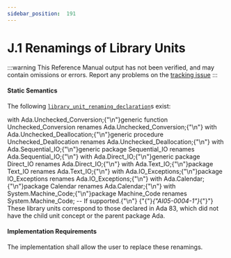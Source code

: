 ---
sidebar_position:  191
---

# J.1 Renamings of Library Units

:::warning
This Reference Manual output has not been verified,
and may contain omissions or errors.
Report any problems on the [tracking issue](https://github.com/ada-lang-io/ada-lang-io/issues/20)
:::



#### Static Semantics

<p>The following <code><a href="../AA-10/AA-10.1#S0289">library_unit_renaming_declaration</a></code>s exist: <br /></p>

<CodeBlock>
with Ada.Unchecked_Conversion;{"\n"}generic function Unchecked_Conversion renames Ada.Unchecked_Conversion;{"\n"}
with Ada.Unchecked_Deallocation;{"\n"}generic procedure Unchecked_Deallocation renames Ada.Unchecked_Deallocation;{"\n"}
with Ada.Sequential_IO;{"\n"}generic package Sequential_IO renames Ada.Sequential_IO;{"\n"}
with Ada.Direct_IO;{"\n"}generic package Direct_IO renames Ada.Direct_IO;{"\n"}
with Ada.Text_IO;{"\n"}package Text_IO renames Ada.Text_IO;{"\n"}
with Ada.IO_Exceptions;{"\n"}package IO_Exceptions renames Ada.IO_Exceptions;{"\n"}
with Ada.Calendar;{"\n"}package Calendar renames Ada.Calendar;{"\n"}
with System.Machine_Code;{"\n"}package Machine_Code renames System.Machine_Code; -- If supported.{"\n"}

</CodeBlock>
<Admonition type="aarm" aarm="discussion" title="Discussion: ">
<strong></strong>{"{"}<em>{"AI05-0004-1"}</em>{"}"} <br />These library units correspond to those declared in Ada 83, which did not have the child unit concept or the parent package Ada. <br /></Admonition>


#### Implementation Requirements

<p>The implementation shall allow the user to replace these renamings. <br /></p>


